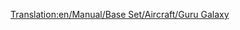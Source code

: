 [[Translation:en/Manual/Base Set/Aircraft/Guru Galaxy]]

{{it/Manuale/Set base/Aeromobili/StatAeroplani|Name=Guru Galaxy
|Image=[[File:en/Manual/Base Set/Aircraft/LockheedTristar.png|Guru Galaxy]]
|Costo=102.538
|Velocità=952
|Annuale=12.656
|Progettato=1969
|Vita=20
|Tipo=Grande
|Capacità=240 passeggeri e 35 sacchi postali
|Riadattabile=
*275 sacchi postali
*138 casse di beni
*69 tonnellate di cibo, borse di valori o sacchi di oro/diamanti
|Descrizione=Aereo trimotore ad alta capacità.
|Real-lifeWikilink=Lockheed L-1011
|Real-life=[https://it.wikipedia.org/wiki/Lockheed_L-1011_TriStar Lockheed L-1011 TriStar]
}}